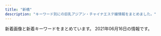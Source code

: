 ```yaml
---
title: "新橋"
description: "キーワード別にの巨乳アジアン・チャイナエステ嬢情報をまとめました。"
---
```


新着画像と新着キーワードをまとめています。
2021年06月16日の情報です。

<DmmAffiliateIns />
<KeywordTable
  shops={
    [
    {
        "url": "http://kokoro-spa.info/",
        "name": "\u672a\u6765",
        "keywords": {},
        "img_links": [
            "http://kokoro-spa.info/img/pickup.jpg",
            "http://kokoro-spa.info/img/ttl_news.png",
            "http://kokoro-spa.info/img/slider/2.jpg",
            "http://kokoro-spa.info/img/shop/no-pic.jpg",
            "http://kokoro-spa.info/img/ttl_info.png",
            "http://kokoro-spa.info/img/shop/kanban.jpg",
            "http://kokoro-spa.info/img/qrcode.png"
        ],
        "station": "JR\u65b0\u6a4b\u99c5\u70cf\u68ee\u53e3"
    },
    {
        "url": "https://hamamatsucho-mensesthe.com/",
        "name": "Oriental Spa",
        "keywords": {
            "E": 2,
            "D": 2
        },
        "img_links": [
            "https://hamamatsucho-mensesthe.com/staff/nana-s1.jpg",
            "https://hamamatsucho-mensesthe.com/images/header3.png",
            "https://hamamatsucho-mensesthe.com/2018/03/02/anna-s1.jpg",
            "https://hamamatsucho-mensesthe.com/icon/facebook.png",
            "https://hamamatsucho-mensesthe.com/kumi2.jpg",
            "https://hamamatsucho-mensesthe.com/button/staff.png",
            "https://hamamatsucho-mensesthe.com/2018/12/21/koko-s1.jpg",
            "https://hamamatsucho-mensesthe.com/2018/06/08/hana-s2.jpg",
            "https://hamamatsucho-mensesthe.com/button/sche.png",
            "https://hamamatsucho-mensesthe.com/images/main-sp.jpg",
            "https://hamamatsucho-mensesthe.com/menu/friend.png",
            "https://hamamatsucho-mensesthe.com/images/clear.png",
            "https://hamamatsucho-mensesthe.com/2018/11/23/arisa-s1.jpg",
            "https://hamamatsucho-mensesthe.com/staff2/wp-content/uploads/2021/05/mimi02.png",
            "https://hamamatsucho-mensesthe.com/staff/yoko-s1.jpg",
            "https://hamamatsucho-mensesthe.com/menu/home.png",
            "https://hamamatsucho-mensesthe.com/staff/koko-l1.jpg",
            "https://hamamatsucho-mensesthe.com/2018/06/12/yoko-s1.jpg",
            "https://hamamatsucho-mensesthe.com/staff/arisa-s1.jpg",
            "https://hamamatsucho-mensesthe.com/room/esthe3.jpg",
            "https://hamamatsucho-mensesthe.com/staff/arisa-l1.jpg",
            "https://hamamatsucho-mensesthe.com/staff/yuyu-s1.jpg",
            "https://hamamatsucho-mensesthe.com/miyuki01.png",
            "https://hamamatsucho-mensesthe.com/staff/yoko-l1.jpg",
            "https://hamamatsucho-mensesthe.com/room/esthe2.jpg",
            "https://hamamatsucho-mensesthe.com/room/4.jpg",
            "https://hamamatsucho-mensesthe.com/images/flower.png",
            "https://hamamatsucho-mensesthe.com/menu/info.png",
            "https://hamamatsucho-mensesthe.com/images/main1.jpg",
            "https://hamamatsucho-mensesthe.com/nana03.png",
            "https://hamamatsucho-mensesthe.com/2018/12/21/yuyu-s1.jpg",
            "https://hamamatsucho-mensesthe.com/menu/gallery.png",
            "https://hamamatsucho-mensesthe.com/room/2.jpg",
            "https://hamamatsucho-mensesthe.com/staff/nana-l1.jpg",
            "https://hamamatsucho-mensesthe.com/staff2/wp-content/uploads/2021/06/yuki02.png",
            "https://hamamatsucho-mensesthe.com/2017/10/08/ruru-s1.jpg",
            "https://hamamatsucho-mensesthe.com/room/esthe1.jpg",
            "https://hamamatsucho-mensesthe.com/staff2/wp-content/uploads/2021/06/miki01.png",
            "https://hamamatsucho-mensesthe.com/button/home.png",
            "https://hamamatsucho-mensesthe.com/icon/twitter.png",
            "https://hamamatsucho-mensesthe.com/staff/koko-s1.jpg",
            "https://hamamatsucho-mensesthe.com/staff/yuyu-l1.jpg",
            "https://hamamatsucho-mensesthe.com/room/1.jpg",
            "https://hamamatsucho-mensesthe.com/icon/google_plus.png",
            "https://hamamatsucho-mensesthe.com/menu/sche.png",
            "https://hamamatsucho-mensesthe.com/room/3.jpg",
            "https://hamamatsucho-mensesthe.com/images/footer-r.png",
            "https://hamamatsucho-mensesthe.com/images/footer-l.png",
            "https://hamamatsucho-mensesthe.com/staff2/wp-content/uploads/2021/06/ai01.png",
            "https://hamamatsucho-mensesthe.com/icon/line.png",
            "https://hamamatsucho-mensesthe.com/kumi1.jpg"
        ],
        "station": "JR\u6d5c\u677e\u753a\u99c5\u5317\u53e3"
    },
    {
        "keywords": {
            "88": 1,
            "86": 1,
            "D": 5,
            "87": 3
        },
        "url": "http://www.shiawasenojikan.esjp.info/",
        "name": "\u5e78\u305b\u306e\u6642\u9593",
        "img_links": [
            "http://www.shiawasenojikan.esjp.info/images/staff_t.jpg",
            "http://www.shiawasenojikan.esjp.info/images/int2.jpg",
            "http://www.shiawasenojikan.esjp.info/files/003-03.jpg",
            "http://www.shiawasenojikan.esjp.info/files/001-03.jpg",
            "http://www.shiawasenojikan.esjp.info/images/tel.jpg",
            "http://www.shiawasenojikan.esjp.info/files/015-02.jpg",
            "http://www.shiawasenojikan.esjp.info/images/interior_t.jpg",
            "http://www.shiawasenojikan.esjp.info/files/001-02.jpg",
            "http://www.shiawasenojikan.esjp.info/files/010-03.jpg",
            "http://www.shiawasenojikan.esjp.info/files/009-03.jpg",
            "http://www.shiawasenojikan.esjp.info/files/009-02.jpg",
            "http://www.shiawasenojikan.esjp.info/files/010.jpg",
            "http://www.shiawasenojikan.esjp.info/files/003-02.jpg",
            "http://www.shiawasenojikan.esjp.info/files/009.jpg",
            "http://www.shiawasenojikan.esjp.info/images/sys3.jpg",
            "http://www.shiawasenojikan.esjp.info/images/news.jpg",
            "http://www.shiawasenojikan.esjp.info/images/mobile.jpg",
            "http://www.shiawasenojikan.esjp.info/images/head.jpg",
            "http://www.shiawasenojikan.esjp.info/files/010-02.jpg",
            "http://www.shiawasenojikan.esjp.info/files/015.jpg",
            "http://www.shiawasenojikan.esjp.info/files/003.jpg",
            "http://www.shiawasenojikan.esjp.info/images/link_t.jpg",
            "http://www.shiawasenojikan.esjp.info/files/001.jpg",
            "http://www.shiawasenojikan.esjp.info/files/015-03.jpg"
        ],
        "station": "JR\u65b0\u6a4b\u99c5\u65e5\u6bd4\u8c37\u53e3"
    },
    {
        "url": "https://minazuki-tokyo.com/",
        "img_links": [
            "https://minazuki-tokyo.com/wp-content/uploads/2021/02/sm04.png",
            "https://minazuki-tokyo.com/wp-content/uploads/2021/02/yuyu.png",
            "https://minazuki-tokyo.com/wp-content/uploads/2021/02/t03.png",
            "https://minazuki-tokyo.com/wp-content/uploads/2020/11/photo02.png",
            "https://minazuki-tokyo.com/wp-content/uploads/2020/11/photo05.png",
            "https://minazuki-tokyo.com/wp-content/uploads/2021/02/t07.png",
            "https://minazuki-tokyo.com/wp-content/uploads/2021/02/sm01.png",
            "https://minazuki-tokyo.com/wp-content/uploads/2021/02/t08.png",
            "https://minazuki-tokyo.com/wp-content/uploads/2021/02/yumi.png",
            "https://minazuki-tokyo.com/wp-content/uploads/2021/02/t05.png",
            "https://minazuki-tokyo.com/wp-content/uploads/2021/02/price.png",
            "https://minazuki-tokyo.com/wp-content/uploads/2021/02/cam.png",
            "https://minazuki-tokyo.com/wp-content/uploads/2021/02/koyuri.png",
            "https://minazuki-tokyo.com/wp-content/uploads/2020/11/photo01.png",
            "https://minazuki-tokyo.com/wp-content/uploads/2021/02/ayu.png",
            "https://minazuki-tokyo.com/wp-content/uploads/2021/02/2-09.png",
            "https://minazuki-tokyo.com/wp-content/uploads/2020/11/photo04.png",
            "https://minazuki-tokyo.com/wp-content/uploads/2021/02/ayu.jpg",
            "https://minazuki-tokyo.com/wp-content/uploads/2021/02/t01.png",
            "https://minazuki-tokyo.com/wp-content/uploads/2021/02/sm03.png",
            "https://minazuki-tokyo.com/wp-content/uploads/2021/02/koyuri-1.jpg",
            "https://minazuki-tokyo.com/wp-content/uploads/2020/11/photo03.png",
            "https://minazuki-tokyo.com/wp-content/uploads/2021/02/yumi.jpg",
            "https://minazuki-tokyo.com/wp-content/uploads/2021/02/t02.png",
            "https://minazuki-tokyo.com/wp-content/uploads/2021/02/sm02.png",
            "https://minazuki-tokyo.com/wp-content/uploads/2021/02/yuyu2.jpg",
            "https://minazuki-tokyo.com/wp-content/uploads/2021/03/top10.png",
            "https://minazuki-tokyo.com/wp-content/uploads/2021/02/haru.jpg",
            "https://minazuki-tokyo.com/wp-content/uploads/2021/02/top1.png",
            "https://minazuki-tokyo.com/wp-content/uploads/2021/02/t04.png",
            "https://minazuki-tokyo.com/wp-content/uploads/2021/02/t06.png",
            "https://minazuki-tokyo.com/wp-content/uploads/2021/02/haru.png",
            "https://minazuki-tokyo.com/wp-content/uploads/2021/02/top2.png"
        ],
        "station": "JR\u6d5c\u677e\u753a\u99c5\u5357\u53e3",
        "name": "\u6c34\u7121\u6708\uff5e\u307f\u306a\u3065\u304d\uff5e",
        "keywords": {
            "83": 4,
            "90": 4,
            "85": 4,
            "86": 4,
            "87": 4
        }
    },
    {
        "img_links": [
            "http://yukizhouse00.web.fc2.com/images/portfolio/work-3.jpg",
            "http://yukizhouse00.web.fc2.com/images/slider/slid2.jpg",
            "http://yukizhouse00.web.fc2.com/images/portfolio/work-2.jpg",
            "http://yukizhouse00.web.fc2.com/images/portfolio/work-6.jpg",
            "http://yukizhouse00.web.fc2.com/images/slider/slid1.jpg",
            "http://yukizhouse00.web.fc2.com/images/portfolio/work-5.jpg",
            "http://yukizhouse00.web.fc2.com/images/portfolio/work-1.jpg",
            "http://yukizhouse00.web.fc2.com/images/portfolio/work-4.jpg"
        ],
        "station": "JR\u6d5c\u677e\u753a\u99c5\u5357\u53e3",
        "url": "http://yukizhouse00.web.fc2.com/",
        "name": "Yuki\u2019s House",
        "keywords": {}
    },
    {
        "img_links": [
            "https://static.wixstatic.com/media/c0eb72_349ce6f6faed4c09b9ec1e412ba7a370~mv2.jpg",
            "https://static.wixstatic.com/media/c0eb72_9f57c6ba804e4a55805040f7832a3bb9~mv2.png",
            "https://static.wixstatic.com/media/c0eb72_026f8703429f4d1a93067d6664ba9e24~mv2.png",
            "https://static.wixstatic.com/media/c0eb72_43f5a28bd3004602b64ed4bc3095af0e~mv2.png",
            "https://static.wixstatic.com/media/c0eb72_068fd8e3a6034963bb1dcf1002759294~mv2.png"
        ],
        "name": "\u68ee\u306e\u9999",
        "url": "https://www.morinokaori-massage.com/",
        "station": "JR\u7530\u753a\u99c5\u897f\u53e3",
        "keywords": {}
    },
    {
        "name": "\u7e01",
        "keywords": {
            "C": 16
        },
        "station": "JR\u7530\u753a\u99c5\u6771\u53e3",
        "url": "http://tamachi-en.link/",
        "img_links": [
            "http://tamachi-en.link/images/g5.jpg",
            "http://tamachi-en.link/images/zi_link.png",
            "http://tamachi-en.link/images/sakula.jpg",
            "http://tamachi-en.link/images/g2.jpg",
            "http://tamachi-en.link/images/mobile.png",
            "http://tamachi-en.link/images/zi_staff.png",
            "http://tamachi-en.link/images/top.jpg",
            "http://tamachi-en.link/images/g0.jpg",
            "http://tamachi-en.link/images/g4.jpg",
            "http://tamachi-en.link/images/new1.jpg",
            "http://tamachi-en.link/images/g3.jpg",
            "http://tamachi-en.link/images/g1.jpg",
            "http://tamachi-en.link/images/g8.jpg",
            "http://tamachi-en.link/images/g6.jpg"
        ]
    },
    {
        "url": "http://melpomene-est.biz/",
        "name": "\u30bb\u30cf\u30c8",
        "keywords": {
            "86": 31,
            "87": 6
        },
        "img_links": [
            "http://melpomene-est.biz/images/cg01.jpg",
            "http://melpomene-est.biz/images/r6.jpg",
            "http://melpomene-est.biz/images/cg03.jpg",
            "http://melpomene-est.biz/images/ac3.jpg",
            "http://melpomene-est.biz/images/r3.jpg",
            "http://melpomene-est.biz/images/b2.jpg",
            "http://melpomene-est.biz/images/r2.jpg",
            "http://melpomene-est.biz/images/ac4.jpg",
            "http://melpomene-est.biz/images/qrc.png",
            "http://melpomene-est.biz/images/b3.jpg",
            "http://melpomene-est.biz/images/cg05.jpg",
            "http://melpomene-est.biz/images/cg02.jpg",
            "http://melpomene-est.biz/images/r5.jpg",
            "http://melpomene-est.biz/images/roser.png",
            "http://melpomene-est.biz/images/b4.jpg",
            "http://melpomene-est.biz/images/kan.jpg",
            "http://melpomene-est.biz/images/b5.jpg",
            "http://melpomene-est.biz/images/cg09.jpg",
            "http://melpomene-est.biz/images/cg06.jpg",
            "http://melpomene-est.biz/images/tel.png",
            "http://melpomene-est.biz/images/b6.jpg",
            "http://melpomene-est.biz/images/cg08.jpg",
            "http://melpomene-est.biz/images/r4.jpg",
            "http://melpomene-est.biz/images/b1.jpg",
            "http://melpomene-est.biz/images/r1.jpg",
            "http://melpomene-est.biz/images/ac1.jpg",
            "http://melpomene-est.biz/images/rosel.png",
            "http://melpomene-est.biz/images/ac2.jpg"
        ],
        "station": "JR\u65b0\u6a4b\u99c5\u65e5\u6bd4\u8c37\u53e3"
    },
    {
        "url": "http://www.himawari.mensest.com/",
        "img_links": [
            "http://www.himawari.mensest.com/images/s_info.jpg",
            "http://www.himawari.mensest.com/images/bj3.jpg",
            "http://www.himawari.mensest.com/files/004-02.jpg",
            "http://www.himawari.mensest.com/files/002-02.jpg",
            "http://www.himawari.mensest.com/files/003.jpg",
            "http://www.himawari.mensest.com/files/006.jpg",
            "http://www.himawari.mensest.com/files/005.jpg",
            "http://www.himawari.mensest.com/files/006-02.jpg",
            "http://www.himawari.mensest.com/images/hua.jpg",
            "http://www.himawari.mensest.com/images/s_staff.jpg",
            "http://www.himawari.mensest.com/images/mobile.jpg",
            "http://www.himawari.mensest.com/files/004.jpg",
            "http://www.himawari.mensest.com/images/bj1.jpg",
            "http://www.himawari.mensest.com/images/s_news.jpg",
            "http://www.himawari.mensest.com/files/003-02.jpg",
            "http://www.himawari.mensest.com/files/005-02.jpg",
            "http://www.himawari.mensest.com/images/top.png",
            "http://www.himawari.mensest.com/images/s_link.jpg",
            "http://www.himawari.mensest.com/files/002.jpg"
        ],
        "station": "JR\u6d5c\u677e\u753a\u99c5\u5317\u53e3",
        "name": "\u3072\u307e\u308f\u308a",
        "keywords": {
            "C": 3,
            "87": 2,
            "D": 2,
            "86": 3
        }
    },
    {
        "keywords": {
            "88": 10,
            "85": 4,
            "87": 6,
            "E": 6,
            "84": 4
        },
        "station": "JR\u7530\u753a\u99c5\u4e09\u7530\u53e3",
        "img_links": [
            "http://body-heal.net/staffPhoto/b20190608220420.jpg",
            "http://body-heal.net/staffPhoto/b20190218130854.jpg",
            "http://body-heal.net/staffPhoto/b20190117105438.jpg",
            "http://body-heal.net/staffPhoto/b20180926231950.jpg",
            "http://body-heal.net/images/access/03.jpg",
            "http://body-heal.net/staffPhoto/b20190120201033.jpg",
            "http://body-heal.net/js/sliderLine/slide_prev.png",
            "http://body-heal.net/uploadfiles/images/campaignBodyHealNet.jpg",
            "http://body-heal.net/images/access/02.jpg",
            "http://body-heal.net/images/store/04.jpg",
            "http://body-heal.net/staffPhoto/b20180721035111.jpg",
            "http://body-heal.net/images/store/05.jpg",
            "http://body-heal.net/images/access/01.jpg",
            "http://body-heal.net/images/store/06.jpg",
            "http://body-heal.net/images/access/05.jpg",
            "http://body-heal.net/images/access/04.jpg",
            "http://body-heal.net/staffPhoto/b20190608222039.jpg",
            "http://body-heal.net/images/store/01.jpg",
            "http://body-heal.net/images/show.jpg",
            "http://body-heal.net/js/sliderLine/slide_next.png"
        ],
        "url": "http://body-heal.net/",
        "name": "Tami"
    },
    {
        "name": "SERA",
        "station": "JR\u6d5c\u677e\u753a\u99c5\u5317\u53e3",
        "keywords": {
            "E": 4,
            "D": 19,
            "C": 9
        },
        "img_links": [
            "https://hamamatsucho-mensesthe.net/wp/images/top1.jpg",
            "https://hamamatsucho-mensesthe.net/wp/wp-content/uploads/2020/01/emi-l1.jpg",
            "https://hamamatsucho-mensesthe.net/wp/icon/twitter.png",
            "https://hamamatsucho-mensesthe.net/staff/top/ayaka-s1.jpg",
            "https://hamamatsucho-mensesthe.net/wp/wp-content/uploads/2020/11/urara.jpg",
            "https://hamamatsucho-mensesthe.net/wp/images/top3.jpg",
            "https://hamamatsucho-mensesthe.net/room/room-l5.jpg",
            "https://hamamatsucho-mensesthe.net/room/room-l6.jpg",
            "https://hamamatsucho-mensesthe.net/icon/line.png",
            "https://hamamatsucho-mensesthe.net/wp/wp-content/uploads/2019/07/587590BB-96D0-4887-BE26-3B1413FF7283-150x150.jpeg",
            "https://hamamatsucho-mensesthe.net/wp/images/mensesthe.jpg",
            "https://hamamatsucho-mensesthe.net/images/footer-l.png",
            "https://hamamatsucho-mensesthe.net/wp/wp-content/uploads/2020/01/misaki-l2.jpg",
            "https://hamamatsucho-mensesthe.net/images/clear.png",
            "https://hamamatsucho-mensesthe.net/staff/top/rin-s1.jpg",
            "https://hamamatsucho-mensesthe.net/staff/top/aki-s1.jpg",
            "https://hamamatsucho-mensesthe.net/wp/wp-content/uploads/2021/01/yuna.jpg",
            "https://hamamatsucho-mensesthe.net/icon/google_plus.png",
            "https://hamamatsucho-mensesthe.net/wp/wp-content/uploads/2020/08/ayaka.jpg",
            "https://hamamatsucho-mensesthe.net/room/room-l4.jpg",
            "https://hamamatsucho-mensesthe.net/icon/facebook.png",
            "https://hamamatsucho-mensesthe.net/wp/wp-content/uploads/2021/05/yuki.jpg",
            "https://hamamatsucho-mensesthe.net/staff/top/nao-s1.jpg",
            "https://hamamatsucho-mensesthe.net/wp/icon/google_plus.png",
            "https://hamamatsucho-mensesthe.net/wp/wp-content/uploads/2020/10/aki-150x150.jpg",
            "https://hamamatsucho-mensesthe.net/staff/top/miyu-s1.jpg",
            "https://hamamatsucho-mensesthe.net/wp/wp-content/uploads/2020/02/1714CAA8-3D57-4009-AB72-F5A8E6B60310.jpeg",
            "https://hamamatsucho-mensesthe.net/room/room-l1.jpg",
            "https://hamamatsucho-mensesthe.net/room/room-l2.jpg",
            "https://hamamatsucho-mensesthe.net/staff/top/yuna-s1.jpg",
            "https://hamamatsucho-mensesthe.net/wp/icon/facebook.png",
            "https://hamamatsucho-mensesthe.net/wp/icon/line.png",
            "https://hamamatsucho-mensesthe.net/wp/wp-content/uploads/2020/02/nana.jpg",
            "https://hamamatsucho-mensesthe.net/images/flower.png",
            "https://hamamatsucho-mensesthe.net/images/footer-r.png",
            "https://hamamatsucho-mensesthe.net/wp/wp-content/uploads/2019/10/eri-150x150.jpg",
            "https://hamamatsucho-mensesthe.net/wp/wp-content/uploads/2019/07/0677E994-1DBF-4E0E-AB70-7CA5C034B140-150x150.jpeg",
            "https://hamamatsucho-mensesthe.net/wp/images/clear.png",
            "https://hamamatsucho-mensesthe.net/wp/wp-content/uploads/2019/05/nao-150x150.jpg",
            "https://hamamatsucho-mensesthe.net/link/mens-esthe.png",
            "https://hamamatsucho-mensesthe.net/staff/top/yuki-s1.jpg",
            "https://hamamatsucho-mensesthe.net/staff/top/emi-s1.jpg",
            "https://hamamatsucho-mensesthe.net/wp/wp-content/uploads/2018/11/yui-l1.jpg",
            "https://hamamatsucho-mensesthe.net/staff/top/mitsuki-s1.jpg",
            "https://hamamatsucho-mensesthe.net/room/room-l3.jpg",
            "https://hamamatsucho-mensesthe.net/wp/images/top2.jpg",
            "https://hamamatsucho-mensesthe.net/wp/wp-content/uploads/2020/02/stand-by.jpg",
            "https://hamamatsucho-mensesthe.net/wp/wp-content/uploads/2020/01/mitsuki.jpg",
            "https://hamamatsucho-mensesthe.net/icon/twitter.png",
            "https://hamamatsucho-mensesthe.net/wp/wp-content/uploads/2019/05/rin-150x150.jpg",
            "https://hamamatsucho-mensesthe.net/wp/wp-content/uploads/2021/05/yuki-s1-150x150.jpg",
            "https://hamamatsucho-mensesthe.net/wp/wp-content/uploads/2021/01/yuna-150x150.jpg"
        ],
        "url": "https://hamamatsucho-mensesthe.net/"
    },
    {
        "name": "\u3082\u307f\u6975",
        "keywords": {
            "D": 20,
            "C": 19,
            "87": 28,
            "E": 4,
            "\u30bb\u30af\u30b7\u30fc": 3
        },
        "img_links": [
            "http://www.momigoku.mensest.com/files/003-03.jpg",
            "http://www.momigoku.mensest.com/photo_news/upimg/8319560bd95f8c3e68_0.jpg",
            "http://www.momigoku.mensest.com/images/r3.jpg",
            "http://www.momigoku.mensest.com/files/004.jpg",
            "http://www.momigoku.mensest.com/files/006-03.jpg",
            "http://www.momigoku.mensest.com/files/001.jpg",
            "http://www.momigoku.mensest.com/files/001-03.jpg",
            "http://www.momigoku.mensest.com/files/006.jpg",
            "http://www.momigoku.mensest.com/files/002.jpg",
            "http://www.momigoku.mensest.com/files/002-02.jpg",
            "http://www.momigoku.mensest.com/files/005.jpg",
            "http://www.momigoku.mensest.com/images/line.png",
            "http://www.momigoku.mensest.com/files/007-02.jpg",
            "http://www.momigoku.mensest.com/files/004-03.jpg",
            "http://www.momigoku.mensest.com/photo_news/upimg/3223360c02f1517deb_0.jpg",
            "http://www.momigoku.mensest.com/files/003-02.jpg",
            "http://www.momigoku.mensest.com/files/005-02.jpg",
            "http://www.momigoku.mensest.com/files/006-02.jpg",
            "http://www.momigoku.mensest.com/files/004-02.jpg",
            "http://www.momigoku.mensest.com/images/mobile.jpg",
            "http://www.momigoku.mensest.com/files/007.jpg",
            "http://www.momigoku.mensest.com/files/003.jpg",
            "http://www.momigoku.mensest.com/files/001-02.jpg",
            "http://www.momigoku.mensest.com/files/007-03.jpg",
            "http://www.momigoku.mensest.com/files/005-03.jpg",
            "http://www.momigoku.mensest.com/files/002-03.jpg"
        ],
        "url": "http://www.momigoku.mensest.com/",
        "station": "JR\u65b0\u6a4b\u99c5\u70cf\u68ee\u53e3"
    },
    {
        "url": "http://www.es-tokyo.link",
        "name": "Pandora*\u30d1\u30f3\u30c9\u30e9",
        "img_links": [
            "http://www.es-tokyo.link/images/mobile.jpg",
            "http://www.es-tokyo.link/img/ami1.jpg",
            "http://www.es-tokyo.link/img/izumi1.jpg",
            "http://www.es-tokyo.link/images/b2.jpg",
            "http://www.es-tokyo.link/img/kaori1.jpg",
            "http://www.es-tokyo.link/images/head.jpg",
            "http://www.es-tokyo.link/img/emili1.jpg",
            "http://www.es-tokyo.link/images/24.jpg",
            "http://www.es-tokyo.link/images/22.jpg",
            "http://www.es-tokyo.link/img/erin1.jpg",
            "http://www.es-tokyo.link/img/hikari1.jpg",
            "http://www.es-tokyo.link/img/mayu1.jpg",
            "http://www.es-tokyo.link/images/23.jpg",
            "http://www.es-tokyo.link/images/tel.jpg",
            "http://www.es-tokyo.link/images/staff_t.jpg",
            "http://www.es-tokyo.link/img/yui1.jpg",
            "http://www.es-tokyo.link/img/izumi2.jpg",
            "http://www.es-tokyo.link/images/interior_t.jpg",
            "http://www.es-tokyo.link/images/newface.jpg",
            "http://www.es-tokyo.link/images/b3.jpg",
            "http://www.es-tokyo.link/images/27.jpg",
            "http://www.es-tokyo.link/images/s1.png",
            "http://www.es-tokyo.link/images/sys2.jpg",
            "http://www.es-tokyo.link/images/31.jpg",
            "http://www.es-tokyo.link/images/20.jpg",
            "http://www.es-tokyo.link/img/suzu1.jpg",
            "http://www.es-tokyo.link/images/30.jpg",
            "http://www.es-tokyo.link/images/5.jpg",
            "http://www.es-tokyo.link/images/32.jpg",
            "http://www.es-tokyo.link/images/news.jpg",
            "http://www.es-tokyo.link/img/naomi1.jpg",
            "http://www.es-tokyo.link/img/miwa1.jpg",
            "http://www.es-tokyo.link/img/erin2.jpg",
            "http://www.es-tokyo.link/images/int2.jpg",
            "http://www.es-tokyo.link/img/momoko1.jpg",
            "http://www.es-tokyo.link/images/28.jpg",
            "http://www.es-tokyo.link/images/19.jpg",
            "http://www.es-tokyo.link/images/3.jpg",
            "http://www.es-tokyo.link/img/minami2.jpg",
            "http://www.es-tokyo.link/images/b1.jpg",
            "http://www.es-tokyo.link/img/minami1.jpg",
            "http://www.es-tokyo.link/images/9.jpg",
            "http://www.es-tokyo.link/images/25.jpg",
            "http://www.es-tokyo.link/images/int1.jpg",
            "http://www.es-tokyo.link/img/rin1.jpg",
            "http://www.es-tokyo.link/images/sys1.jpg"
        ],
        "keywords": {},
        "station": "JR\u6d5c\u677e\u753a\u99c5\u5357\u53e3"
    },
    {
        "station": "JR\u65b0\u6a4b\u99c5\u70cf\u68ee\u53e3",
        "name": "LEON",
        "keywords": {
            "85": 9,
            "86": 3,
            "90": 2,
            "87": 1,
            "84": 6,
            "92": 3,
            "\u80f8": 1,
            "88": 3
        },
        "url": "http://es-leon.link/",
        "img_links": [
            "http://es-leon.link/photos/sites/45/2021/02/2021021014235421.jpg",
            "http://es-leon.link/photos/sites/45/2021/05/2021053003331795.jpg",
            "http://es-leon.link/images/nav_link01_no.png",
            "http://es-leon.link/images/lineline.png",
            "http://es-leon.link/photos/sites/45/2021/01/2021011203314329.jpg",
            "http://es-leon.link/images/slider01.jpg",
            "http://es-leon.link/photos/sites/45/2021/06/2021061018070213.jpg",
            "http://es-leon.link/photos/sites/45/2021/05/2021053003320163.jpg",
            "http://es-leon.link/photos/sites/45/2021/03/2021041002184750.jpg",
            "http://es-leon.link/photos/sites/45/2020/10/2020101318402898.jpg",
            "http://es-leon.link/images/nav_link06_no.png",
            "http://es-leon.link/images/qr.png",
            "http://es-leon.link/photos/sites/45/2021/04/2021043013393443.jpg",
            "http://es-leon.link/images/slider02.jpg",
            "http://es-leon.link/images/nav_link05_no.png",
            "http://es-leon.link/photos/sites/45/2020/10/2020100103284496.jpg",
            "http://es-leon.link/photos/sites/45/2021/05/2021050612481738.jpg",
            "http://es-leon.link/images/nav_link04_no.png",
            "http://es-leon.link/photos/sites/45/2021/03/2021033111033425.jpg",
            "http://es-leon.link/photos/sites/45/2021/02/2021022815431041.jpg",
            "http://es-leon.link/photos/sites/45/2021/02/2021022813203297.jpg",
            "http://es-leon.link/photos/sites/45/2021/02/2021022815420713.jpg",
            "http://es-leon.link/photos/sites/45/2021/05/2021052608061121.jpg",
            "http://es-leon.link/photos/sites/45/2021/05/2021053003333110.jpg",
            "http://es-leon.link/photos/sites/45/2021/05/2021052608044541.jpg",
            "http://es-leon.link/photos/sites/45/2021/05/202105040415131.jpg",
            "http://es-leon.link/images/slider00.jpg",
            "http://es-leon.link/photos/sites/45/2021/05/2021050612492894.jpg",
            "http://es-leon.link/photos/sites/45/2021/02/2021022813195234.jpg",
            "http://es-leon.link/photos/sites/45/2021/03/2021031222420647.jpg",
            "http://es-leon.link/photos/sites/45/2020/10/2020100103205050.jpg",
            "http://es-leon.link/photos/sites/45/2021/06/2021061304005787.jpg",
            "http://es-leon.link/photos/sites/45/2021/05/2021050801322582.jpg",
            "http://es-leon.link/images/nav_link07_no.png",
            "http://es-leon.link/images/pagetop.jpg",
            "http://es-leon.link/images/profile.png",
            "http://es-leon.link/images/nav_link03_no.png",
            "http://es-leon.link/images/slider03.jpg",
            "http://es-leon.link/photos/sites/45/2021/03/2021031222423325.jpg",
            "http://es-leon.link/images/nav_link02_no.png",
            "http://es-leon.link/photos/sites/45/2021/05/2021052608131497.jpg",
            "http://es-leon.link/photos/sites/45/2020/10/2020101318404076.jpg",
            "http://es-leon.link/images/slider04.jpg",
            "http://es-leon.link/images/header.png",
            "http://es-leon.link/images/card.png",
            "http://es-leon.link/photos/sites/45/2020/10/2020100103205130.jpg"
        ]
    },
    {
        "url": "http://www.k-harunoie.info/",
        "keywords": {},
        "img_links": [
            "http://www.k-harunoie.info/imge/botton.jpg",
            "http://www.k-harunoie.info/imge/s0.png",
            "http://www.k-harunoie.info/imge/staff_t.jpg",
            "http://www.k-harunoie.info/imge/service1.jpg",
            "http://www.k-harunoie.info/imge/ta.png",
            "http://www.k-harunoie.info/imge/interior_t.jpg",
            "http://www.k-harunoie.info/imge/service3.jpg",
            "http://www.k-harunoie.info/imge/sys.png",
            "http://www.k-harunoie.info/imge/service2.jpg",
            "http://www.k-harunoie.info/imge/p-1.jpg",
            "http://www.k-harunoie.info/imge/p-2.jpg",
            "http://www.k-harunoie.info/imge/p-5.jpg",
            "http://www.k-harunoie.info/imge/p-4.jpg",
            "http://www.k-harunoie.info/imge/s1.png",
            "http://www.k-harunoie.info/imge/int2.png",
            "http://www.k-harunoie.info/imge/tel.png"
        ],
        "name": "\u6625\u306e\u5bb6",
        "station": "JR\u7530\u753a\u99c5\u6771\u53e3"
    },
    {
        "url": "http://romantic-est.info/",
        "station": "\u5185\u5e78\u753a\u99c5A3",
        "img_links": [
            "http://romantic-est.info/img/topimg.jpg",
            "http://romantic-est.info/img/cg09.jpg",
            "http://romantic-est.info/img/r4.jpg",
            "https://s-este.jp/img/common/freebanner/200_40.png",
            "http://romantic-est.info/img/cg07.jpg",
            "http://romantic-est.info/img/cg031.jpg",
            "http://romantic-est.info/img/r2.jpg",
            "http://romantic-est.info/img/cg061.jpg",
            "http://romantic-est.info/img/line1.jpg",
            "http://romantic-est.info/img/cg11.jpg",
            "http://romantic-est.info/img/r5.jpg",
            "http://romantic-est.info/img/cg06.jpg",
            "http://romantic-est.info/img/cg111.jpg",
            "https://www.est-tatsujin.jp/theme/esthe_no_tatsujin_front/banner/estbnr_s2_200x40.jpg",
            "http://romantic-est.info/img/r3.jpg",
            "http://romantic-est.info/link/menlog.jpg",
            "http://romantic-est.info/img/cg091.jpg",
            "http://romantic-est.info/img/kan.jpg",
            "http://romantic-est.info/img/cg03.jpg",
            "http://romantic-est.info/img/r1.jpg",
            "http://romantic-est.info/img/cg071.jpg",
            "http://romantic-est.info/img/line.jpg",
            "http://romantic-est.info/img/topimg1.jpg"
        ],
        "name": "\u30ab\u30b5\u30d6\u30e9\u30f3\u30ab",
        "keywords": {}
    },
    {
        "name": "Aroma Coco8",
        "img_links": [
            "https://aroma-queen.work/images/st/st_rinda_1.jpg",
            "https://aroma-queen.work/images/st/st_mayumi_1.jpg",
            "https://aroma-queen.work/images/st/st_nuna.jpg",
            "https://aroma-queen.work/images/st/st_ai1.jpg",
            "https://aroma-queen.work/images/st/st_ou_1.jpg",
            "https://aroma-queen.work/images/st/st_honey_1.jpg",
            "https://aroma-queen.work/images/st/st_mirror_3.jpg",
            "https://aroma-queen.work/images/st/st_hara.jpg",
            "https://aroma-queen.work/images/st/st_yuyu.jpg",
            "https://aroma-queen.work/images/st/st_21.jpg",
            "https://aroma-queen.work/images/st/st_.jpg",
            "https://aroma-queen.work/images/st/st_pink_3.jpg",
            "https://aroma-queen.work/images/st/st_kiki_1.jpg",
            "https://aroma-queen.work/images/st/st_shizuka_1.jpg",
            "https://aroma-queen.work/images/st/st_min_4.jpg",
            "https://aroma-queen.work/images/st/st_rinda_2.jpg",
            "https://aroma-queen.work/images/st/st_lucy_3.jpg",
            "https://aroma-queen.work/images/st/st_kou2.jpg",
            "https://aroma-queen.work/images/st/st_rinda_6.jpg",
            "https://aroma-queen.work/images/st/st_nuna3.jpg",
            "https://aroma-queen.work/images/st/st_kaori_1.jpg",
            "https://aroma-queen.work/images/st/st_koy_2.jpg",
            "https://aroma-queen.work/images/st/st_18.jpg",
            "https://aroma-queen.work/images/st/st_nan.jpg",
            "https://aroma-queen.work/images/st/st_yuri.jpg",
            "https://aroma-queen.work/images/st/st_kou1.jpg",
            "https://aroma-queen.work/images/st/st_miki.jpg",
            "https://aroma-queen.work/images/st/st_16_1.jpg",
            "https://aroma-queen.work/images/st/st_cindy.jpg",
            "https://aroma-queen.work/images/st/st_ai.jpg",
            "https://aroma-queen.work/images/top.png",
            "https://aroma-queen.work/images/st/st_22.jpg",
            "https://aroma-queen.work/images/st/st_5_1.jpg",
            "https://aroma-queen.work/images/st/st_joy_2.jpg",
            "https://aroma-queen.work/images/top2.png",
            "https://aroma-queen.work/images/st/st_pink_2.jpg",
            "https://aroma-queen.work/images/st/st_get_3.jpg",
            "https://aroma-queen.work/images/st/st_kei.jpg",
            "https://aroma-queen.work/images/st/st_chiba_2.jpg",
            "https://aroma-queen.work/images/st/st_nori.jpg",
            "https://aroma-queen.work/images/st/st_emi.jpg",
            "https://aroma-queen.work/images/st/st_10_1.jpg",
            "https://aroma-queen.work/images/st/st_hara3.jpg",
            "https://aroma-queen.work/images/st/st_7_1.jpg",
            "https://aroma-queen.work/images/st/st_coco_2.jpg",
            "https://aroma-queen.work/images/st/st_koko.jpg",
            "https://aroma-queen.work/images/st/st_chiba_1.jpg",
            "https://aroma-queen.work/images/st/st_mai_1.jpg",
            "https://aroma-queen.work/images/st/st_chiba_4.jpg",
            "https://aroma-queen.work/images/st/st_angel_3.jpg",
            "https://aroma-queen.work/images/st/st_emi_1.jpg",
            "https://aroma-queen.work/images/st/st_aya_1.jpg",
            "https://aroma-queen.work/images/st/st_hana_1.jpg",
            "https://aroma-queen.work/images/st/st_ai_1.jpg",
            "https://aroma-queen.work/images/st/st_rei_2.jpg",
            "https://aroma-queen.work/images/st/st_25.jpg",
            "https://aroma-queen.work/images/st/st_party_2.jpg",
            "https://aroma-queen.work/images/st/st_20.jpg",
            "https://aroma-queen.work/images/st/st_nina_3.jpg",
            "https://aroma-queen.work/images/st/st_mimi_1.jpg",
            "https://aroma-queen.work/images/st/st_angel_1.jpg",
            "https://aroma-queen.work/images/st/st_maya_1.jpg",
            "https://aroma-queen.work/images/st/st_20_1.jpg",
            "https://aroma-queen.work/images/week_campaign.jpg",
            "https://aroma-queen.work/images/st/st_huxa.jpg",
            "https://aroma-queen.work/images/st/st_sofea_2.jpg",
            "https://aroma-queen.work/images/st/st_eri.jpg",
            "https://aroma-queen.work/images/st/st_cake_1.jpg",
            "https://aroma-queen.work/images/st/st_mirror_2.jpg",
            "https://aroma-queen.work/images/st/st_hana_2.jpg",
            "https://aroma-queen.work/images/st/st_saya_0.jpg",
            "https://aroma-queen.work/images/st/st_jasmine_1.jpg",
            "https://aroma-queen.work/images/st/st_dan_2.jpg",
            "https://aroma-queen.work/images/st/st_aya.jpg",
            "https://aroma-queen.work/images/st/st_koko_1.jpg",
            "https://aroma-queen.work/images/st/st_yumi.jpg",
            "https://aroma-queen.work/images/st/st_joy_1.jpg",
            "https://aroma-queen.work/images/st/st_rena_2.jpg",
            "https://aroma-queen.work/images/st/st_nana.jpg",
            "https://aroma-queen.work/images/st/st_aiko_2.jpg",
            "https://aroma-queen.work/images/st/st_bibi_2.jpg",
            "https://aroma-queen.work/images/st/st_rei.jpg",
            "https://aroma-queen.work/images/st/st_kiki2.jpg",
            "https://aroma-queen.work/images/st/st_jj_1.jpg",
            "https://aroma-queen.work/images/st/st_mayumi_2.jpg",
            "https://aroma-queen.work/images/st/st_anan.jpg",
            "https://aroma-queen.work/images/st/st_angel_2.jpg",
            "https://aroma-queen.work/images/st/st_coco_1.jpg",
            "https://aroma-queen.work/images/st/st_joy.jpg",
            "https://aroma-queen.work/images/st/st_aigo.jpg",
            "https://aroma-queen.work/images/st/st_yuri_2.jpg",
            "https://aroma-queen.work/images/st/st_yuri_4.jpg",
            "https://aroma-queen.work/images/st/st_ami_2.jpg",
            "https://aroma-queen.work/images/st/st_sakura_1.jpg",
            "https://aroma-queen.work/images/st/st_ai_2.jpg",
            "https://aroma-queen.work/images/st/st_sayuri_1.jpg",
            "https://aroma-queen.work/images/st/st_risa_1.jpg",
            "https://aroma-queen.work/images/st/st_13.jpg",
            "https://aroma-queen.work/images/st/st_nami_1.jpg",
            "https://aroma-queen.work/images/st/st_17.jpg",
            "https://aroma-queen.work/images/st/st_bibi.jpg",
            "https://aroma-queen.work/images/st/st_kaori_2.jpg",
            "https://aroma-queen.work/images/st/st_jerry.jpg",
            "https://aroma-queen.work/images/st/st_rei_3.jpg",
            "https://aroma-queen.work/images/st/st_gei.jpg",
            "https://aroma-queen.work/images/st/st_ou_3.jpg",
            "https://aroma-queen.work/images/st/st_yuri_3.jpg",
            "https://aroma-queen.work/images/st/st_bibi_1.jpg",
            "https://aroma-queen.work/images/st/st_minto_1.jpg",
            "https://aroma-queen.work/images/st/st_min_2.jpg",
            "https://aroma-queen.work/images/st/st_saya_1.jpg",
            "https://aroma-queen.work/images/top_campaign_dec.jpg",
            "https://aroma-queen.work/images/st/st_aiko_1.jpg",
            "https://aroma-queen.work/images/st/st_pink_1.jpg",
            "https://aroma-queen.work/images/st/st_nanako.jpg",
            "https://aroma-queen.work/images/st/st_ryuu_2.jpg",
            "https://aroma-queen.work/images/st/st_19.jpg",
            "https://aroma-queen.work/images/st/st_four1.jpg",
            "https://aroma-queen.work/images/st/st_nana_1.jpg",
            "https://aroma-queen.work/images/st/st_14_1.jpg",
            "https://aroma-queen.work/images/st/st_ou_2.jpg",
            "https://aroma-queen.work/images/st/st_dan_1.jpg",
            "https://aroma-queen.work/images/top_campaign_spring.jpg"
        ],
        "keywords": {
            "\u80f8": 4,
            "\u4e73": 4,
            "\u30bb\u30af\u30b7\u30fc": 2,
            "D": 9,
            "F": 2,
            "E": 15
        },
        "url": "https://aroma-queen.work/",
        "station": "JR\u65b0\u6a4b\u99c5\u70cf\u68ee\u53e3"
    },
    {
        "url": "http://shiawase.mssg.jp/",
        "keywords": {},
        "name": "\u3057\u3042\u308f\u305b\uff5eSHIAWASE\uff5e",
        "img_links": [
            "http://shiawase.mssg.jp/images/staff_one/staff_one_04.jpg",
            "http://shiawase.mssg.jp/images/top/top_06.jpg",
            "http://shiawase.mssg.jp/images/top/top_04.jpg",
            "http://shiawase.mssg.jp/images/staff_one/staff_one_07.png",
            "http://shiawase.mssg.jp/images/home/index_tel.jpg",
            "http://shiawase.mssg.jp/images/gallery/gallery_104.jpg",
            "http://shiawase.mssg.jp/images/staff/staff_top.jpg",
            "http://shiawase.mssg.jp/images/home/index_page_top.jpg",
            "http://shiawase.mssg.jp/images/gallery/gallery_404.jpg",
            "http://shiawase.mssg.jp/images/system/syatem_303.jpg",
            "http://shiawase.mssg.jp/images/staff_image/staff_d010a.jpg",
            "http://shiawase.mssg.jp/images/gallery/gallery_102.jpg",
            "http://shiawase.mssg.jp/images/home/index_03.jpg",
            "http://shiawase.mssg.jp/images/gallery/gallery_403.jpg",
            "http://shiawase.mssg.jp/images/staff_one/staff_one_01.jpg",
            "http://shiawase.mssg.jp/images/home/QR.png",
            "http://shiawase.mssg.jp/images/staff/sta_021.jpg",
            "http://shiawase.mssg.jp/images/home/top_qp.jpg",
            "http://shiawase.mssg.jp/images/top/top_01.jpg",
            "http://shiawase.mssg.jp/images/staff/sta_010.jpg",
            "http://shiawase.mssg.jp/images/gallery/gallery_101.jpg",
            "http://shiawase.mssg.jp/images/gallery/gallery_01.jpg",
            "http://shiawase.mssg.jp/images/staff/sta_04.jpg",
            "http://shiawase.mssg.jp/images/top/top_02.jpg",
            "http://shiawase.mssg.jp/images/home/index_qup.jpg",
            "http://shiawase.mssg.jp/images/top/top_03.jpg",
            "http://shiawase.mssg.jp/images/gallery/gallery_402.jpg",
            "http://shiawase.mssg.jp/images/gallery/gallery_103.jpg",
            "http://shiawase.mssg.jp/images/staff_one/staff_one_08.png",
            "http://shiawase.mssg.jp/images/system/syatem_302.jpg",
            "http://shiawase.mssg.jp/images/staff_one/staff_one_03.jpg",
            "http://shiawase.mssg.jp/images/top/top_08.png",
            "http://shiawase.mssg.jp/images/gallery/gallery_top.jpg",
            "http://shiawase.mssg.jp/images/home/index_04.jpg",
            "http://shiawase.mssg.jp/images/gallery/gallery_401.jpg",
            "http://shiawase.mssg.jp/images/staff_one/staff_one_05.jpg",
            "http://shiawase.mssg.jp/images/staff/sta_0z8.jpg",
            "http://shiawase.mssg.jp/images/staff_one/staff_one_top.jpg",
            "http://shiawase.mssg.jp/images/system/syatem_301.jpg",
            "http://shiawase.mssg.jp/images/top/top_05.jpg",
            "http://shiawase.mssg.jp/images/staff_one/staff_one_02.jpg"
        ],
        "station": "JR\u7530\u753a\u99c5\u897f\u53e3"
    },
    {
        "keywords": {
            "C": 12,
            "F": 6,
            "D": 18
        },
        "img_links": [
            "https://hamamatsucho-esthe.work/staff/sora-s1.jpg",
            "https://hamamatsucho-esthe.work/2020/01/05/yuki-s1.jpg",
            "https://hamamatsucho-esthe.work/menu/home.png",
            "https://hamamatsucho-esthe.work/kana01.png",
            "https://hamamatsucho-esthe.work/2018/09/10/sora-s1.jpg",
            "https://hamamatsucho-esthe.work/staff/maki-l1.jpg",
            "https://hamamatsucho-esthe.work/staff/riri-l1.jpg",
            "https://hamamatsucho-esthe.work/button/blog.png",
            "https://hamamatsucho-esthe.work/staff/mimi-s1.jpg",
            "https://hamamatsucho-esthe.work/2020/11/06/momo-s1.jpg",
            "https://hamamatsucho-esthe.work/staff/maki-s1.jpg",
            "https://hamamatsucho-esthe.work/images/footer-l.png",
            "https://hamamatsucho-esthe.work/2019/01/14/emi-s1.jpg",
            "https://hamamatsucho-esthe.work/2021/05/20/mimi-s1.jpg",
            "https://hamamatsucho-esthe.work/2018/12/26/sayaka-s1.jpg",
            "https://hamamatsucho-esthe.work/icon/twitter.png",
            "https://hamamatsucho-esthe.work/staff/mimi-l1.jpg",
            "https://hamamatsucho-esthe.work/2018/09/10/misa-s1.jpg",
            "https://hamamatsucho-esthe.work/images/flower.png",
            "https://hamamatsucho-esthe.work/images/qrcode.png",
            "https://hamamatsucho-esthe.work/2021/03/26/riri-s1.jpg",
            "https://hamamatsucho-esthe.work/2020/07/30/maki-s1.jpg",
            "https://hamamatsucho-esthe.work/2018/11/09/kana-s1.jpg",
            "https://hamamatsucho-esthe.work/2021/06/04/yuki-s1.jpg",
            "https://hamamatsucho-esthe.work/images/footer-r.png",
            "https://hamamatsucho-esthe.work/2021/04/22/nana-s1.jpg",
            "https://hamamatsucho-esthe.work/icon/google_plus.png",
            "https://hamamatsucho-esthe.work/staff/sora-l1.jpg",
            "https://hamamatsucho-esthe.work/staff/nana-s1.jpg",
            "https://hamamatsucho-esthe.work/room/esthe2.jpg",
            "https://hamamatsucho-esthe.work/menu/info.png",
            "https://hamamatsucho-esthe.work/2019/11/05/nanami-s1.jpg",
            "https://hamamatsucho-esthe.work/button/home.png",
            "https://hamamatsucho-esthe.work/staff/yuki-s1.jpg",
            "https://hamamatsucho-esthe.work/images/main-sp.jpg",
            "https://hamamatsucho-esthe.work/menu/blog.png",
            "https://hamamatsucho-esthe.work/icon/line.png",
            "https://hamamatsucho-esthe.work/staff/yuki-l1.jpg",
            "https://hamamatsucho-esthe.work/images/main1.jpg",
            "https://hamamatsucho-esthe.work/2019/05/25/riko-s1.jpg",
            "https://hamamatsucho-esthe.work/icon/facebook.png",
            "https://hamamatsucho-esthe.work/images/clear.png",
            "https://hamamatsucho-esthe.work/staff/riri-s1.jpg",
            "https://hamamatsucho-esthe.work/2019/05/25/koko-s1.jpg",
            "https://hamamatsucho-esthe.work/2019/06/14/riri-s1.jpg",
            "https://hamamatsucho-esthe.work/room/esthe1.jpg",
            "https://hamamatsucho-esthe.work/staff/riko-s1.jpg",
            "https://hamamatsucho-esthe.work/staff/nana-l1.jpg",
            "https://hamamatsucho-esthe.work/menu/gallery.png",
            "https://hamamatsucho-esthe.work/button/staff.png",
            "https://hamamatsucho-esthe.work/room/esthe3.jpg",
            "https://hamamatsucho-esthe.work/menu/friend.png"
        ],
        "name": "Artemis",
        "url": "https://hamamatsucho-esthe.work/",
        "station": "JR\u6d5c\u677e\u753a\u99c5\u5317\u53e3"
    }
]
}
/>
<DmmAffiliateScript />
